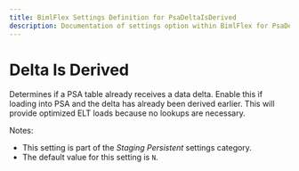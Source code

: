 ---
title: BimlFlex Settings Definition for PsaDeltaIsDerived
description: Documentation of settings option within BimlFlex for PsaDeltaIsDerived
---
<head>
  <meta name="varigenceProduct" content="BimlFlex"></meta>
  <meta name="varigenceArticleType" content="Reference"></meta>
</head>


# Delta Is Derived

Determines if a PSA table already receives a data delta. Enable this if loading into PSA and the delta has already been derived earlier. This will provide optimized ELT loads because no lookups are necessary.

Notes:

* This setting is part of the *Staging Persistent* settings category.
* The default value for this setting is `N`.
